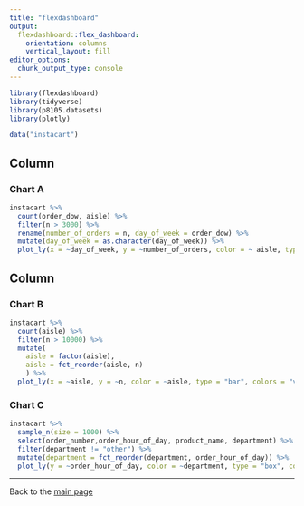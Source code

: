 ```yaml
---
title: "flexdashboard"
output: 
  flexdashboard::flex_dashboard:
    orientation: columns
    vertical_layout: fill
editor_options: 
  chunk_output_type: console
---
```


```r
library(flexdashboard)
library(tidyverse)
library(p8105.datasets)
library(plotly)
```


```r
data("instacart")
```

Column {data-width=650}
-----------------------------------------------------------------------

### Chart A

```r
instacart %>% 
  count(order_dow, aisle) %>%
  filter(n > 3000) %>%
  rename(number_of_orders = n, day_of_week = order_dow) %>%
  mutate(day_of_week = as.character(day_of_week)) %>% 
  plot_ly(x = ~day_of_week, y = ~number_of_orders, color = ~ aisle, type = "scatter", mode = "line", colors = "viridis")
```

Column {data-width=350}
-----------------------------------------------------------------------

### Chart B

```r
instacart %>% 
  count(aisle) %>% 
  filter(n > 10000) %>% 
  mutate( 
    aisle = factor(aisle),
    aisle = fct_reorder(aisle, n)
    ) %>% 
  plot_ly(x = ~aisle, y = ~n, color = ~aisle, type = "bar", colors = "viridis")
```

### Chart C

```r
instacart %>% 
  sample_n(size = 1000) %>%
  select(order_number,order_hour_of_day, product_name, department) %>%
  filter(department != "other") %>% 
  mutate(department = fct_reorder(department, order_hour_of_day)) %>%
  plot_ly(y = ~order_hour_of_day, color = ~department, type = "box", colors = "viridis")
```

-----------------------------------------------------------------------

Back to the [main page](index.html)